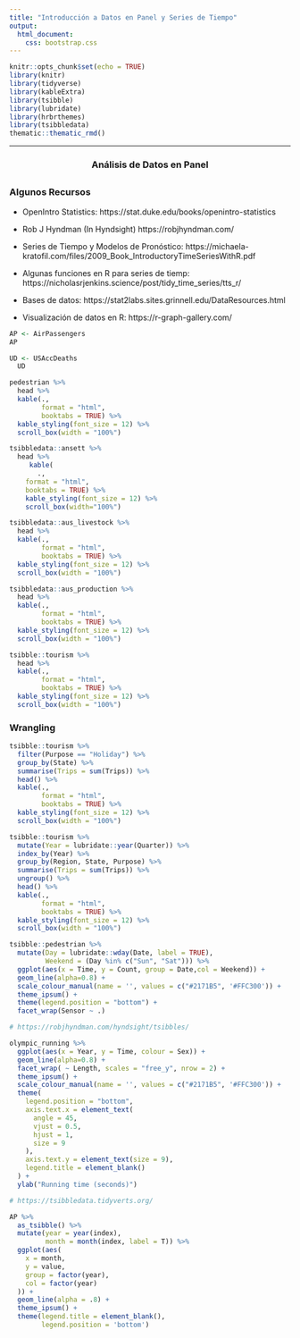 ```yaml
---
title: "Introducción a Datos en Panel y Series de Tiempo"
output: 
  html_document:
    css: bootstrap.css
---
```


```r
knitr::opts_chunk$set(echo = TRUE)
library(knitr)
library(tidyverse)
library(kableExtra)
library(tsibble)
library(lubridate)
library(hrbrthemes)
library(tsibbledata)
thematic::thematic_rmd()

```

<hr>

<center>

### Análisis de Datos en Panel

</center>

## {.tabset}

### Algunos Recursos

* OpenIntro Statistics: https://stat.duke.edu/books/openintro-statistics
  
* Rob J Hyndman (In Hyndsight) https://robjhyndman.com/
  
* Series de Tiempo y Modelos de Pronóstico: https://michaela-kratofil.com/files/2009_Book_IntroductoryTimeSeriesWithR.pdf
  
* Algunas funciones en R para series de tiemp: https://nicholasrjenkins.science/post/tidy_time_series/tts_r/
  
* Bases de datos: https://stat2labs.sites.grinnell.edu/DataResources.html
  
* Visualización de datos en R: https://r-graph-gallery.com/

```r

AP <- AirPassengers
AP

```

```r

UD <- USAccDeaths
  UD

```

```r


pedestrian %>%
  head %>%
  kable(.,
        format = "html",
        booktabs = TRUE) %>%
  kable_styling(font_size = 12) %>%
  scroll_box(width = "100%")

```

```r

tsibbledata::ansett %>% 
  head %>% 
     kable(
       .,
    format = "html",
    booktabs = TRUE) %>%
    kable_styling(font_size = 12) %>% 
    scroll_box(width="100%")

```

```r

tsibbledata::aus_livestock %>%
  head %>%
  kable(.,
        format = "html",
        booktabs = TRUE) %>%
  kable_styling(font_size = 12) %>%
  scroll_box(width = "100%")

```

```r

tsibbledata::aus_production %>%
  head %>%
  kable(.,
        format = "html",
        booktabs = TRUE) %>%
  kable_styling(font_size = 12) %>%
  scroll_box(width = "100%")

```

```r

tsibble::tourism %>%
  head %>%
  kable(.,
        format = "html",
        booktabs = TRUE) %>%
  kable_styling(font_size = 12) %>%
  scroll_box(width = "100%")

```

### Wrangling

```r

tsibble::tourism %>%
  filter(Purpose == "Holiday") %>%
  group_by(State) %>%
  summarise(Trips = sum(Trips)) %>%
  head() %>%
  kable(.,
        format = "html",
        booktabs = TRUE) %>%
  kable_styling(font_size = 12) %>%
  scroll_box(width = "100%")

```


```r

tsibble::tourism %>%
  mutate(Year = lubridate::year(Quarter)) %>%
  index_by(Year) %>%
  group_by(Region, State, Purpose) %>%
  summarise(Trips = sum(Trips)) %>%
  ungroup() %>%
  head() %>%
  kable(.,
        format = "html",
        booktabs = TRUE) %>%
  kable_styling(font_size = 12) %>%
  scroll_box(width = "100%")

```

```r
tsibble::pedestrian %>%
  mutate(Day = lubridate::wday(Date, label = TRUE),
         Weekend = (Day %in% c("Sun", "Sat"))) %>%
  ggplot(aes(x = Time, y = Count, group = Date,col = Weekend)) +
  geom_line(alpha=0.8) +
  scale_colour_manual(name = '', values = c("#2171B5", '#FFC300')) +
  theme_ipsum() +
  theme(legend.position = "bottom") +
  facet_wrap(Sensor ~ .)

# https://robjhyndman.com/hyndsight/tsibbles/

```

```r

olympic_running %>%
  ggplot(aes(x = Year, y = Time, colour = Sex)) +
  geom_line(alpha=0.8) +
  facet_wrap( ~ Length, scales = "free_y", nrow = 2) +
  theme_ipsum() +
  scale_colour_manual(name = '', values = c("#2171B5", '#FFC300')) +
  theme(
    legend.position = "bottom",
    axis.text.x = element_text(
      angle = 45,
      vjust = 0.5,
      hjust = 1,
      size = 9
    ),
    axis.text.y = element_text(size = 9),
    legend.title = element_blank()
  ) +
  ylab("Running time (seconds)")

# https://tsibbledata.tidyverts.org/
```

```r

AP %>%
  as_tsibble() %>%
  mutate(year = year(index),
         month = month(index, label = T)) %>%
  ggplot(aes(
    x = month,
    y = value,
    group = factor(year),
    col = factor(year)
  )) +
  geom_line(alpha = .8) +
  theme_ipsum() +
  theme(legend.title = element_blank(),
        legend.position = 'bottom')

```